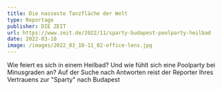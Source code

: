 ```yaml
---
title: Die nasseste Tanzfläche der Welt
type: Reportage
publisher: DIE ZEIT
url: https://www.zeit.de/2022/11/sparty-budapest-poolparty-heilbad
date: 2022-03-10
image: /images/2022_03_10-11_02-office-lens.jpg
---
```

Wie feiert es sich in einem Heilbad? Und wie fühlt sich eine Poolparty bei Minusgraden an? Auf der Suche nach Antworten reist der Reporter Ihres Vertrauens zur "Sparty" nach Budapest